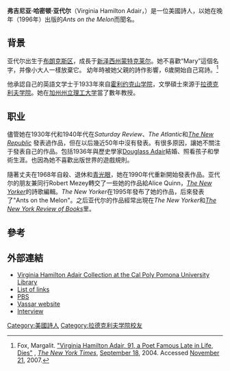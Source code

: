 {{roughTranslation}}
'''弗吉尼亚·哈密顿·亚代尔'''（Virginia Hamilton Adair，{{bd|1913年|2月28日|2004年|9月16日}}）是一位美國詩人，以她在晚年（1996年）出版的''Ants on the Melon''而聞名。

==背景==
亚代尔出生于[[布朗克斯区|布朗克斯区]]，成長于[[新泽西州|新泽西州]][[蒙特克莱尔|蒙特克莱尔]]。她不喜歡“Mary”這個名字，并像小大人一樣放棄它。
幼年時被她父親的詩作影響，6歲開始自己寫詩。<ref>Fox, Margalit. [http://www.nytimes.com/2004/09/18/arts/18adair.html "Virginia Hamilton Adair, 91, a Poet Famous Late in Life, Dies"] {{Wayback|url=http://www.nytimes.com/2004/09/18/arts/18adair.html |date=20150528054909 }}, ''[[The_New_York_Times|The New York Times]]'', [[September_18|September 18]], 2004. Accessed [[November_21|November 21]], 2007.</ref>

他承認自己的英語文学士于1933年來自[[霍利约克山学院|霍利约克山学院]]，文學碩士來源于[[拉德克利夫学院|拉德克利夫学院]]。她在[[加州州立理工大学|加州州立理工大学]]當了數年教授。

==职业==
儘管她在1930年代和1940年代在''Saturday Review''、''The Atlantic''和''[[The_New_Republic|The New Republic]]'' 發表過作品，但在以后幾近50年中沒有發表。有很多原因，讓她不關注于發表自己的作品。包括1936年與歷史學家[[Douglass_Adair|Douglass Adair]]結婚、照看孩子和學術生涯。也因為她不喜歡出版世界的遊戲規則。

隨著丈夫在1968年自殺、退休和[[青光眼|青光眼]]，她在1990年代重新開始發表作品。亚代尔的朋友兼同行Robert Mezey轉交了一些她的作品給Alice Quinn，''[[The_New_Yorker|The New Yorker]]''的詩歌編輯。''The New Yorker''在1995年發布了她的作品，后來發表了"Ants on the Melon"。之后亚代尔的作品經常出現在''The New Yorker''和''[[The_New_York_Review_of_Books|The New York Review of Books]]''里。

==參考==
{{Reflist}}

==外部連結==
*[https://web.archive.org/web/20100604055300/http://www.csupomona.edu/~library/specialcollections/adair/VHA.html Virginia Hamilton Adair Collection at the Cal Poly Pomona University Library]
*[https://web.archive.org/web/20070713231251/http://www.bedfordstmartins.com/litLinks/poetry/adair.htm List of links]
*[http://www.pbs.org/newshour/bb/entertainment/september96/adair_9-4.html PBS] {{Wayback|url=http://www.pbs.org/newshour/bb/entertainment/september96/adair_9-4.html |date=20120825004439 }}
*[https://web.archive.org/web/20070525034319/http://faculty.vassar.edu/kawaugh/ Vassar website]
*[http://www.identitytheory.com/poetry/vanlenten1.html Interview] {{Wayback|url=http://www.identitytheory.com/poetry/vanlenten1.html |date=20120204075038 }}

{{Authority control}}
{{DEFAULTSORT:Adair, Virginia Hamilton}}

[[Category:美國詩人|Category:美國詩人]]
[[Category:拉德克利夫学院校友|Category:拉德克利夫学院校友]]